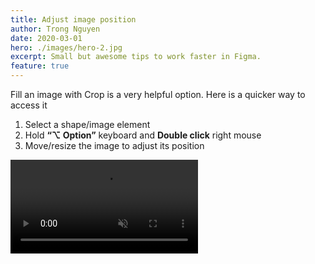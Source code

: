 ```yaml
---
title: Adjust image position
author: Trong Nguyen
date: 2020-03-01
hero: ./images/hero-2.jpg
excerpt: Small but awesome tips to work faster in Figma.
feature: true
---
```


<div class="Grid Col2">
<p>

Fill an image with Crop is a very helpful option. Here is a quicker way to access it

1. Select a shape/image element
2. Hold **“⌥ Option”** keyboard and **Double click** right mouse
3. Move/resize the image to adjust its position

</p>

<div class="video">
  <video autoplay loop muted playsinline src="https://video.twimg.com/ext_tw_video/1286890441141444608/pu/vid/1280x720/BnlMSZryfScBG3-r.mp4"></video>
</div>
</div>